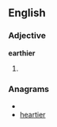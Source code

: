 ==English==

===Adjective===
'''earthier'''

# {{comparative of|[[earthy]]}}

===Anagrams===
* {{alphagram|aeehirrt}}
* [[heartier#English|heartier]]